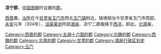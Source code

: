 '''凉宁郡'''，[[中国|中国]][[晋朝|晋朝]]时设置的[[郡|郡]]。

[[西晋|西晋]]置，[[治所|治所]]在今[[甘肃省|甘肃省]][[玉门市|玉门市]]西北[[玉门镇|玉门镇]]附近。辖境相当今甘肃省玉门市西部。[[永安_(西晋)|永安]]元年（304年），[[沮渠蒙逊|沮渠蒙逊]]所部[[酒泉郡|酒泉]]、凉宁二郡叛降于[[西凉|西凉]]，即此。[[北周|北周]]废。 

{{甘肃行政区划小作品}}
{{DEFAULTSORT:L}}
[[Category:西晋的郡|Category:西晋的郡]]
[[Category:五胡十六国的郡|Category:五胡十六国的郡]]
[[Category:北魏的郡|Category:北魏的郡]]
[[Category:西魏的郡|Category:西魏的郡]]
[[Category:北周的郡|Category:北周的郡]]
[[Category:甘肃的郡|Category:甘肃的郡]]
[[Category:酒泉行政区划史|Category:酒泉行政区划史]]
[[Category:玉门|Category:玉门]]